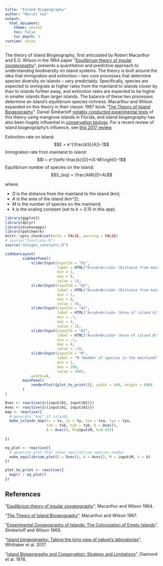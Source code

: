 ```yaml
---
title: "Island Biogeography"
author: "Marcel Vaz"
output:
  html_document:
    theme: united
    toc: false
    toc_depth: 3
runtime: shiny
---
```


The theory of Island Biogeography, first articulated by Robert Macarthur and E.O. Wilson in the 1964 paper "[Equilibrium theory of insular zoogeography](https://onlinelibrary.wiley.com/doi/pdf/10.1111/j.1558-5646.1963.tb03295.x)", presents a quantitative and predictive approach to understanding biodiversity on island systems. The theory is built around the idea that immigration and extinction -- two core processes that determine species diversity on islands -- vary predictably. Specifically, species are expected to immigrate at higher rates from the mainland to islands closer by than to islands further away, and extinction rates are expected to be higher in smaller islands than larger islands. The balance of these two processes determine an island's equilibrium species richness. Macarthur and Wilson expanded on this theory in their classic 1967 book "[The Theory of Island Biogeography](https://en.wikipedia.org/wiki/The_Theory_of_Island_Biogeography)". Daniel Simberloff [notably conducted experimental tests](https://esajournals.onlinelibrary.wiley.com/doi/abs/10.2307/1934856) of this theory using mangrove islands in Florida, and island biogeography has also been hugely influential in [conservation biology](https://www.jstor.org/stable/1742652). For a recent review of island biogeography's influence, see [this 2017 review](https://science.sciencemag.org/content/357/6354/eaam8326).

Extinction rate on island:
$$E = e^{\frac{kS}{A}}-1$$
Immigration rate from mainland to island:
$$I = e^{\left(-\frac{k}{D}*(S-M)\right)}-1$$
Equilibrium number of species on the island:  
$$S_{eq} = \frac{AM}{D+A}$$

where:

- $D$ is the distance from the mainland to the island (km);  
- $A$ is the area of the island (km^2);  
- $M$ is the number of species on the mainland;  
- $k$ is the scaling constant (set to $k=0.15$ in this app).
```r
library(ggplot2)
library(dplyr)
library(ecoevoapps)
library(patchwork)
knitr::opts_chunk$set(echo = FALSE, warning = FALSE)
# source("functions.R")
source("ibiogeo_constants.R")
```

```r
sidebarLayout(
        sidebarPanel(
            sliderInput(inputId = "D1",
                        label = HTML("D<sub>A</sub> (Distance from mainland to Island A)"),
                        min = 1,
                        max = 8,
                        value = 1),
            sliderInput(inputId = "D2",
                        label = HTML("D<sub>B</sub> (Distance from mainland to Island B)"),
                        min = 1,
                        max = 8,
                        value = 4),            
            sliderInput(inputId = "A1",
                        label = HTML("A<sub>A</sub> (Area of island A)"),
                        min = .1,
                        max = 4,
                        value = 1),
            sliderInput(inputId = "A2",
                        label = HTML("A<sub>B</sub> (Area of island B)"),
                        min = .1,
                        max = 4,
                        value = .5),
            sliderInput(inputId = "M",
                        label = "M (Number of species in the mainland)",
                        min = 1,
                        max = 100,
                        value = 100),
            width=4),
        mainPanel(
            renderPlot({plot_to_print()}, width = 400, height = 600)
        )
)

Dvec <- reactive({c(input$D1, input$D2)})
Avec <- reactive({c(input$A1, input$A2)})
map <- reactive({
  # generate "map" of islands
  make_islands_map(tx = tx, ty = ty, txa = txa, tya = tya,
                   txb = txb, tyb = tyb, D = Dvec(), 
                   A = Avec(), M=input$M, k=0.015)
  
})

eq_plot <- reactive({
  # generate plot that shows equilibrium species number
  make_equilibrium_plot(D = Dvec(), A = Avec(), M = input$M, k = k)
})

plot_to_print <- reactive({
  map() / eq_plot()
})

```


## References 

"[Equilibrium theory of insular zoogeography](https://onlinelibrary.wiley.com/doi/pdf/10.1111/j.1558-5646.1963.tb03295.x)", Macarthur and Wilson 1964.  

"[The Theory of Island Biogeography](https://en.wikipedia.org/wiki/The_Theory_of_Island_Biogeography)", Macarthur and Wilson 1967. 

"[Experimental Zoogeography of Islands: The Colonization of Empty Islands](https://esajournals.onlinelibrary.wiley.com/doi/abs/10.2307/1934856)", Simberloff and Wilson 1969.  

"[Island biogeography: Taking the long view of nature’s laboratories](https://science.sciencemag.org/content/357/6354/eaam8326)", Whittaker et al. 2017. 

"[Island Biogeography and Conservation: Strategy and Limitations](https://www.jstor.org/stable/1742652)", Diamond et al. 1976. 
